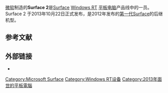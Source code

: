 {{NoteTA |G1=IT}}
{{Infobox information appliance
| name          = {{visible anchor|Surface 2}}
| image         = Microsoft Surface 2.jpg
| caption       = 带有键盘的Surface 2
| developer    = [[微软|微软]]
| manufacturer = 
| releasedate   = {{Start date|2013|10|22}}
| os            = [[Windows_RT|Windows RT 8.1]]
| power         = 
| soc           = [[Nvidia_Tegra_4|Nvidia Tegra 4]]
| cpu           = 1.7 [[Hertz|GHz]] Cortex A15 quad core with power saving 5th core.
| storage       = 32 GB (18 GB 可用) 或 64 GB (47 GB 可用) internal storage<ref>[http://www.microsoft.com/surface/storage Microsoft Surface storage | Surface disk space | How much disk space do I have?]</ref> 以及一个[[microSD|microSD]]卡读卡器(最大可达64GB)
| memory        = 2 [[Gigabyte|GB]]
| display       = {{convert|10.6|in|cm}} 1920×1080 px(208 [[Pixel_density|ppi]]) [[ClearType|ClearType]] HD screen with 16:9 [[aspect_ratio|aspect ratio]]
| graphics      = 72 [[GeForce|GeForce]] graphics cores (24 vertex shaders + 48 pixel shaders)<ref name=PCPerspective>{{cite web|title=NVIDIA Details Tegra 4 and Tegra 4i Graphics|url=http://www.pcper.com/news/Graphics-Cards/NVIDIA-Details-Tegra-4-and-Tegra-4i-Graphics|work=PCPerspective|accessdate=24 November 2013|archive-date=2014-12-23|archive-url=https://web.archive.org/web/20141223084431/http://www.pcper.com/news/Graphics-Cards/NVIDIA-Details-Tegra-4-and-Tegra-4i-Graphics|dead-url=no}}</ref>
| sound         = [[Dolby_Digital_Plus|Dolby Digital Plus]] stereo speakers<ref>{{cite web |url=http://www.microsoft.com/surface/en-us/products/surface-2 |title=Surface 2 - The 10 Inch, Thinner, Faster Tablet With Office |publisher=Microsoft.com |date= |accessdate=2014-06-20 |archive-date=2012-11-30 |archive-url=https://web.archive.org/web/2013/http://www.microsoft.com/surface/en-us/products/surface-2 |dead-url=no }}</ref>
| input         = 5-point [[multi-touch|multi-touch]] [[Touchscreen|screen]], dual [[microphone|microphone]]s for noise cancellation, 3-axis [[accelerometer|accelerometer]], 3-axis [[gyroscope|gyroscope]], [[magnetometer|compass]], [[Low-key_lighting|ambient light]] sensor, [[GPS|GPS]] (with cellular model)
| controllers   = 
| camera       = '''Front''': 3.5 MP, 1080p HD <br />'''Rear''': 5 MP, 1080p HD
| touchpad      = 
| connectivity  = 2×2 [[MIMO|MIMO]] [[Wi-Fi|Wi-Fi]] ([[IEEE_802.11|802.11]] [[IEEE_802.11a-1999|a]]/[[IEEE_802.11b-1999|b]]/[[IEEE_802.11g-2003|g]]/[[IEEE_802.11n-2009|n]]), [[Bluetooth_4.0|Bluetooth 4.0]], full-size [[USB_3.0|USB 3.0]], [[HDMI_1.4|HD Video Out (micro HDMI)]], [[4G_LTE|4G LTE]] (with cellular model)
| service       = <!-- online service/s offered --> [[Windows_Store|Windows Store]], [[OneDrive|OneDrive]], [[Microsoft_Office_2013|Office 2013]], [[Xbox_Music|Xbox Music]], [[List_of_Xbox_games_on_Windows|Xbox Games]], [[Xbox_Video|Xbox Video]]
| dimensions    = {{convert|10.81|in|cm}} ''(w)''<br />{{convert|6.81|in|cm}} ''(h)''<br />{{convert|0.35|in|mm}} ''(d)''
| weight        = {{convert|1.49|lbs|g}}
| topgame       = 
| compatibility = 
| predecessor   = [[Surface_(2012)|Surface (2012)]]
| successor    =[[Surface_3|Surface 3]]
| related       = 
}}
[[微软|微软]]制造的'''Surface 2'''是[[Microsoft_Surface|Surface]] [[Windows_RT|Windows RT]] [[平板电脑|平板电脑]]产品线中的一员。Surface 2 于2013年10月22日正式发布，是2012年发布的[[第一代Surface|第一代Surface]]的后继机型。

== 参考文献 ==
{{reflist|30em}}

== 外部链接 ==
* {{official website|http://www.microsoft.com/surface/products/surface-2}}

{{S-start}}
{{Succession box
 | title = Surface 2
 | years = 2nd generation
 | with =
 | before = [[Microsoft_Surface_(第一代)|Microsoft_Surface_(第一代)]]
 | after = ''系列終結''
}}
{{S-end}}

{{Windows tablets}}
{{Microsoft}}

[[Category:Microsoft_Surface|Category:Microsoft Surface]]
[[Category:Windows_RT设备|Category:Windows RT设备]]
[[Category:2013年面世的平板電腦|Category:2013年面世的平板電腦]]
